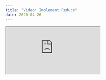 ```yaml
---
title: "Video: Implement Reduce"
date: 2020-04-26
---
```


<iframe src="https://www.youtube.com/embed/F2H7QrkEPg8" />

I have been wanting to post some videos for a while now. It is incredibly scary,
but exciting of course.

Instead of trying to perfect this, I decided to just record _something_, upload
it and see what happens. I have no expectations at all on this, other than
improving and being more comfortable with things like this. thing.
